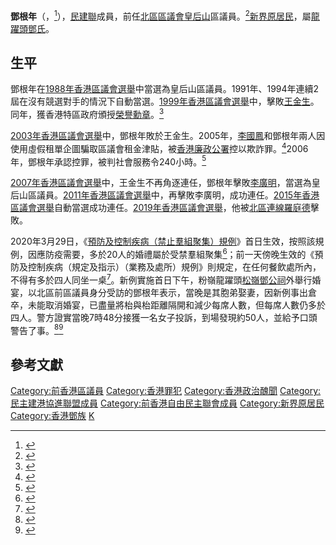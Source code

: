 {{Infobox_officeholder
| name = 鄧根年<br>TANG Kun-Nin
| image name = 
| width = 
| Sex = 男
| office        = [[北區區議會|北區區議會]]議員
| constituency  = [[皇后山_(選區)|皇后山]]
| term_start    = 1988年10月1日
| term_end      = 2003年12月31日
| predecessor   = [[鄧國容|鄧國容]]
| successor     = [[王金生|王金生]]
| constituency1 = [[皇后山_(選區)|皇后山]]
| predecessor1   = [[王金生|王金生]]
| successor1     = [[羅庭德|羅庭德]]
| term_start1    = 2008年1月1日
| term_end1      = 2019年12月31日
| date of birth  = {{birth year and age|1954}}
| place of birth = 
| nationality    = {{CNHK}}
| party          = {{DAB}} 
| place of death =
| spouse = 
| relatives =
| religion = 
| residence = 
| website = 
| educate = 
| past =
}}
'''鄧根年'''{{MH}}（{{lang-en|TANG Kun-Nin}}，{{bd|1954年}}<ref>{{Cite web| title =候選人簡介| url =https://www.elections.gov.hk/dc2019/pdf/intro_to_can/N18_DC2019_single_no_02.pdf| accessdate =2020-02-29| archive-date =2019-11-28| archive-url =https://web.archive.org/web/20191128113552/https://www.elections.gov.hk/dc2019/pdf/intro_to_can/N18_DC2019_single_no_02.pdf| dead-url =no}}</ref>），[[民建聯|民建聯]]成員，前任[[北區區議會|北區區議會]][[皇后山_(選區)|皇后山]]區議員。<ref>{{Cite web| title =區議會成員資料| url =http://www.districtcouncils.gov.hk/north/tc/2012_2015/member_details.html| work =北區區議會| deadurl =yes| archiveurl =https://web.archive.org/web/20150416174505/http://www.districtcouncils.gov.hk/north/tc/2012_2015/member_details.html| archivedate =2015-04-16| access-date =2015-04-15}}</ref>[[新界原居民|新界原居民]]，屬[[龍躍頭#龍躍頭鄧氏|龍躍頭鄧氏]]。

==生平==
鄧根年在[[1988年香港區議會選舉|1988年香港區議會選舉]]中當選為皇后山區議員。1991年、1994年連續2屆在沒有競選對手的情況下自動當選。[[1999年香港區議會選舉|1999年香港區議會選舉]]中，擊敗[[王金生|王金生]]。同年，獲香港特區政府頒授[[榮譽勳章_(香港)|榮譽勳章]]。<ref>{{Cite news | title = 一九九九年授勳名單 | url = http://www.info.gov.hk/gia/general/199907/01/0630214.htm | work = 香港特區政府 | date = 1999-07-01 | accessdate = 2015-04-15 | archive-date = 2019-05-22 | archive-url = https://web.archive.org/web/20190522072037/http://www.info.gov.hk/gia/general/199907/01/0630214.htm | dead-url = yes }}</ref>

[[2003年香港區議會選舉|2003年香港區議會選舉]]中，鄧根年敗於王金生。2005年，[[李國鳳|李國鳳]]和鄧根年兩人因使用虛假租單企圖騙取區議會租金津貼，被[[香港廉政公署|香港廉政公署]]控以欺詐罪。<ref >{{Cite news | title =區會主席涉騙12萬租津 | url =http://std.stheadline.com/archive/fullstory.asp?andor=or&year1=2005&month1=9&day1=23&year2=2005&month2=9&day2=23&category=all&id=20050923a05&keyword1=&keyword2= | work =星島日報 | date =2005-09-23 | accessdate =2015-04-15 | archive-date =2016-03-04 | archive-url =https://web.archive.org/web/20160304202603/http://std.stheadline.com/archive/fullstory.asp?andor=or&year1=2005&month1=9&day1=23&year2=2005&month2=9&day2=23&category=all&id=20050923a05&keyword1=&keyword2= | dead-url =no }}</ref>2006年，鄧根年承認控罪，被判社會服務令240小時。<ref>{{Cite news | title = 李國鳳騙十三萬判囚 | url = http://archive.news.gov.hk/isd/ebulletin/tc/category/lawandorder/060525/html/060525tc08008.htm | work = 香港特區政府 | date = 2006-06-12 | access-date = 2015-04-15 | archive-url = https://web.archive.org/web/20150419111903/http://archive.news.gov.hk/isd/ebulletin/tc/category/lawandorder/060525/html/060525tc08008.htm | archive-date = 2015-04-19 | dead-url = yes }}</ref>

[[2007年香港區議會選舉|2007年香港區議會選舉]]中，王金生不再角逐連任，鄧根年擊敗[[李廣明|李廣明]]，當選為皇后山區議員。[[2011年香港區議會選舉|2011年香港區議會選舉]]中，再擊敗李廣明，成功連任。[[2015年香港區議會選舉|2015年香港區議會選舉]]自動當選成功連任。[[2019年香港區議會選舉|2019年香港區議會選舉]]，他被[[北區連線|北區連線]][[羅庭德|羅庭德]]擊敗。

2020年3月29日，《[[2019冠狀病毒病香港疫情相關安排#其他臨時法例|預防及控制疾病（禁止羣組聚集）規例]]》首日生效，按照該規例，因應防疫需要，多於20人的婚禮屬於受禁羣組聚集<ref>{{cite web |author1=《添馬台》臉書專頁 |title=【禁止多於四人羣組公眾地方聚集】 |url=http://www.facebook.com/story.php?story_fbid=155305505958450&id=111887223633612 |accessdate=2020-03-30 |date=2020-03-28 |archive-date=2020-09-04 |archive-url=https://web.archive.org/web/20200904135644/https://www.facebook.com/story.php?story_fbid=155305505958450&id=111887223633612 |dead-url=no }}</ref>；前一天傍晚生效的《預防及控制疾病（規定及指示）（業務及處所）規例》則規定，在任何餐飲處所內，不得有多於四人同坐一桌<ref>{{cite news |title=《預防及控制疾病（規定及指示）（業務及處所）規例》刊憲 |url=https://www.info.gov.hk/gia/general/202003/27/P2020032700817.htm |accessdate=2020-03-30 |agency=香港政府新聞公報 |date=2020-03-27 |archive-date=2020-03-29 |archive-url=https://web.archive.org/web/20200329172751/https://www.info.gov.hk/gia/general/202003/27/P2020032700817.htm |dead-url=no }}</ref>。新例實施首日下午，粉嶺龍躍頭[[松嶺鄧公祠|松嶺鄧公祠]]外舉行婚宴，以北區前區議員身分受訪的鄧根年表示，當晚是其胞弟娶妻，因新例事出倉卒，未能取消婚宴，已盡量將枱與枱距離隔開和減少每席人數，但每席人數仍多於四人。警方證實當晚7時48分接獲一名女子投訴，到場發現約50人，並給予口頭警告了事。<ref>{{cite news |title=酒吧圍飲如常 限聚令首日無檢控 外傭聚集食環未執法 警：初期勸喻警告 |url=https://news.mingpao.com/pns/%E8%A6%81%E8%81%9E/article/20200330/s00001/1585507001189/%E9%85%92%E5%90%A7%E5%9C%8D%E9%A3%B2%E5%A6%82%E5%B8%B8-%E9%99%90%E8%81%9A%E4%BB%A4%E9%A6%96%E6%97%A5%E7%84%A1%E6%AA%A2%E6%8E%A7-%E5%A4%96%E5%82%AD%E8%81%9A%E9%9B%86%E9%A3%9F%E7%92%B0%E6%9C%AA%E5%9F%B7%E6%B3%95-%E8%AD%A6-%E5%88%9D%E6%9C%9F%E5%8B%B8%E5%96%BB%E8%AD%A6%E5%91%8A |accessdate=2020-03-30 |work=明報 |date=2020-03-30 |archive-date=2020-03-31 |archive-url=https://web.archive.org/web/20200331153518/https://news.mingpao.com/pns/%e8%a6%81%e8%81%9e/article/20200330/s00001/1585507001189/%e9%85%92%e5%90%a7%e5%9c%8d%e9%a3%b2%e5%a6%82%e5%b8%b8-%e9%99%90%e8%81%9a%e4%bb%a4%e9%a6%96%e6%97%a5%e7%84%a1%e6%aa%a2%e6%8e%a7-%e5%a4%96%e5%82%ad%e8%81%9a%e9%9b%86%e9%a3%9f%e7%92%b0%e6%9c%aa%e5%9f%b7%e6%b3%95-%e8%ad%a6-%e5%88%9d%e6%9c%9f%e5%8b%b8%e5%96%bb%e8%ad%a6%e5%91%8a |dead-url=no }}</ref><ref>{{cite news|title=限聚令下辦婚宴「攔也攔不住」 主家鄧根年：無可能叫人走，失禮人|url=https://hk.appledaily.com/breaking/20200330/I2CLWIGOXWWUGEOSFUTCSPJEHU/|date=2020-03-30|accessdate=2020-03-30|work=蘋果日報|archive-date=2020-05-04|archive-url=https://web.archive.org/web/20200504074433/https://hk.appledaily.com/breaking/20200330/I2CLWIGOXWWUGEOSFUTCSPJEHU/|dead-url=yes}}</ref>

==參考文獻==
{{reflist}}
{{start box}}
{{s-par}}
{{s-before|[[鄧國容|鄧國容]]}}
{{s-title|[[北區區議會|北區區議會]]<br>{{small|[[皇后山_(選區)|皇后山]][[區議員|區議員]]}}|1988年10月1日－2003年12月31日}}
{{s-after|[[王金生|王金生]]}}
{{s-before|[[王金生|王金生]]}}
{{s-title|[[北區區議會|北區區議會]]<br>{{small|[[皇后山_(選區)|皇后山]][[區議員|區議員]]}}|2008年1月1日－2019年12月31日}}
{{s-after|[[羅庭德|羅庭德]]}}
{{end box}}
[[Category:前香港區議員|Category:前香港區議員]]
[[Category:香港罪犯|Category:香港罪犯]]
[[Category:香港政治醜聞|Category:香港政治醜聞]]
[[Category:民主建港協進聯盟成員|Category:民主建港協進聯盟成員]]
[[Category:前香港自由民主聯會成員|Category:前香港自由民主聯會成員]]
[[Category:新界原居民|Category:新界原居民]]
[[Category:香港鄧族|Category:香港鄧族]]
[[Category:鄧姓|K]]